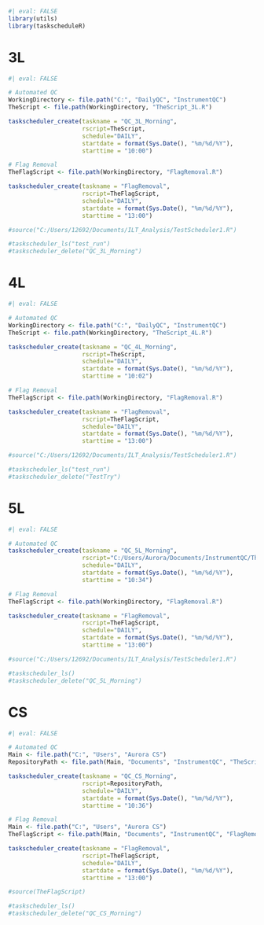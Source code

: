 ```r
#| eval: FALSE
library(utils)
library(taskscheduleR)
```

# 3L
```r
#| eval: FALSE

# Automated QC
WorkingDirectory <- file.path("C:", "DailyQC", "InstrumentQC")
TheScript <- file.path(WorkingDirectory, "TheScript_3L.R")

taskscheduler_create(taskname = "QC_3L_Morning",
                     rscript=TheScript,
                     schedule="DAILY",
                     startdate = format(Sys.Date(), "%m/%d/%Y"),
                     starttime = "10:00")

# Flag Removal
TheFlagScript <- file.path(WorkingDirectory, "FlagRemoval.R")

taskscheduler_create(taskname = "FlagRemoval",
                     rscript=TheFlagScript,
                     schedule="DAILY",
                     startdate = format(Sys.Date(), "%m/%d/%Y"),
                     starttime = "13:00")

#source("C:/Users/12692/Documents/ILT_Analysis/TestScheduler1.R")

#taskscheduler_ls("test_run")
#taskscheduler_delete("QC_3L_Morning")
```


# 4L
```r
#| eval: FALSE

# Automated QC
WorkingDirectory <- file.path("C:", "DailyQC", "InstrumentQC")
TheScript <- file.path(WorkingDirectory, "TheScript_4L.R")

taskscheduler_create(taskname = "QC_4L_Morning",
                     rscript=TheScript,
                     schedule="DAILY",
                     startdate = format(Sys.Date(), "%m/%d/%Y"),
                     starttime = "10:02")

# Flag Removal
TheFlagScript <- file.path(WorkingDirectory, "FlagRemoval.R")

taskscheduler_create(taskname = "FlagRemoval",
                     rscript=TheFlagScript,
                     schedule="DAILY",
                     startdate = format(Sys.Date(), "%m/%d/%Y"),
                     starttime = "13:00")

#source("C:/Users/12692/Documents/ILT_Analysis/TestScheduler1.R")

#taskscheduler_ls("test_run")
#taskscheduler_delete("TestTry")
```


# 5L
```r
#| eval: FALSE

# Automated QC
taskscheduler_create(taskname = "QC_5L_Morning",
                     rscript="C:/Users/Aurora/Documents/InstrumentQC/TheScript_5L.R",
                     schedule="DAILY",
                     startdate = format(Sys.Date(), "%m/%d/%Y"),
                     starttime = "10:34")

# Flag Removal
TheFlagScript <- file.path(WorkingDirectory, "FlagRemoval.R")

taskscheduler_create(taskname = "FlagRemoval",
                     rscript=TheFlagScript,
                     schedule="DAILY",
                     startdate = format(Sys.Date(), "%m/%d/%Y"),
                     starttime = "13:00")

#source("C:/Users/12692/Documents/ILT_Analysis/TestScheduler1.R")

#taskscheduler_ls()
#taskscheduler_delete("QC_5L_Morning")
```

# CS
```r
#| eval: FALSE

# Automated QC
Main <- file.path("C:", "Users", "Aurora CS")
RepositoryPath <- file.path(Main, "Documents", "InstrumentQC", "TheScript_CS.R")

taskscheduler_create(taskname = "QC_CS_Morning",
                     rscript=RepositoryPath,
                     schedule="DAILY",
                     startdate = format(Sys.Date(), "%m/%d/%Y"),
                     starttime = "10:36")

# Flag Removal
Main <- file.path("C:", "Users", "Aurora CS")
TheFlagScript <- file.path(Main, "Documents", "InstrumentQC", "FlagRemoval.R")

taskscheduler_create(taskname = "FlagRemoval",
                     rscript=TheFlagScript,
                     schedule="DAILY",
                     startdate = format(Sys.Date(), "%m/%d/%Y"),
                     starttime = "13:00")

#source(TheFlagScript)

#taskscheduler_ls()
#taskscheduler_delete("QC_CS_Morning")
```
